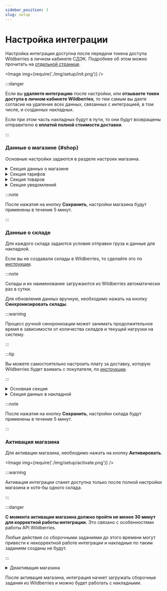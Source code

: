 ```yaml
---
sidebar_position: 3
slug: setup
---
```


# Настройка интеграции

Настройка интеграции доступна после передачи токена доступа Wildberries в личном кабинете СДЭК.
Подробнее об этом можно прочитать на [отдельной странице](./wb-key.mdx).

<Image img={require('./img/setup/init.png')} />

:::danger

Если вы **удаляете интеграцию** после настройки, или **отзываете токен доступа в личном кабинете Wildberries**, то тем
самым вы даете согласие на удаление всех данных, связанных с интеграцией, в том числе, и созданных накладных.

Если при этом часть накладных будут в пути, то они будут возвращены отправителю **с оплатой полной стоимости доставки**.

:::


### Данные о магазине {#shop}

Основные настройки задаются в разделе настроек магазина.

<details>
    <summary>Секция данных о магазине</summary>

    <Image img={require('./img/setup/shop/main.png')} />

    Данные из поля названия будут использоваться в качестве продавца в накладной.

    :::note

    В настоящий момент доступна только доставка до двери.

    :::

</details>

<details>
    <summary>Секция тарифов</summary>

    <Image img={require('./img/setup/shop/tariff.png')} />

    Данные из полей секции будут участвовать в алгоритме определения тарифа, с которым будет создана накладная.

    :::warning

    При выборе тарифов рекомендуется выбирать как можно больше вариантов, включая тариф `Посылка` и `Экспресс`.
    Это позволит сократить количество необработанных накладных.

    :::

    Подробнее про алгоритм подбора тарифов можно прочитать в [отдельной статье](./creation.mdx#create).

    <details>
        <summary>Нельзя отключить `Дополнительный сбор за объявленную стоимость`</summary>

        Данная услуга является обязательной для Интернет-Магазинов, поэтому отключить ее нельзя.
        Стоимость товара подтягивается из карточки товара Wildberries. Дополнительный сбор рассчитывается
        автоматически на основе стоимости товара.

        Подробнее можно прочитать в [Регламенте возмездного оказания курьерских услуг](https://www.cdek.ru/ru/oferta/).

    </details>

</details>

<details>
    <summary>Секция товаров</summary>

    <Image img={require('./img/setup/shop/goods.png')} />

    :::info

    Данная секция не является обязательной к заполнению.

    :::

    Если у карточки товара в Wildberries не указан параметр, то будет использоваться значение из поля в данной
    секции для вычисления стоимости доставки.

</details>

<details>
    <summary>Секция уведомлений</summary>

    <Image img={require('./img/setup/shop/notifications.png')} />

    :::info

    Данная секция не является обязательной к заполнению.

    :::

    Настройки в данной секции позволяют оперативно получать уведомления, связанные с интеграцией.

    - Об ошибках: каждый раз при попытке создания накладной, если возникла ошибка, будет отправлено сообщение
    - О заказах: в соответствии с выбранными настройками, будет отправлен список обработанных заказов и созданных к
    ним накладных
    - Новости: при добавлении новых функций или изменении работы интеграции, будет отправлено сообщение с описанием изменений

    :::note

    В настоящий момент работает только рассылка уведомлений об ошибках на почту.

    :::
</details>

:::note

После нажатия на кнопку **Сохранить**, настройки магазина будут применены в течение 5 минут.

:::

### Данные о складе

Для каждого склада задаются условия отправки груза и данные для накладной.

Если вы не создавали склады в Wildberries, то сделайте это по [инструкции](https://seller.wildberries.ru/help-center/article/A-252).

:::note

Склады и их наименование загружаются из Wildberries автоматически раз в сутки.

Для обновления данных вручную, необходимо нажать на кнопку **Синхронизировать склады**.

:::warning

Процесс ручной синхронизации может занимать продолжительное время в зависимости от количества складов и текущей
нагрузки на систему.

:::

:::tip

Вы можете самостоятельно настроить плату за доставку, которую Wildberries будет взимать с покупателя, по
[инструкции](https://seller.wildberries.ru/help-center/article/A-329).

:::

<details>
    <summary>Основная секция</summary>

    <Image img={require('./img/setup/warehouse/main.png')} />

    В данной секции можно активировать/деактивировать интеграцию для склада, а также задать город, в котором склад
    находится.

    :::note

    В настоящий момент вызов курьера на ваш склад через данную интеграцию недоступен.

    :::

    :::info

    Заказы, созданные покупателями для деактивированного склада, не будут загружаться из Wildberries.

    :::

</details>

<details>
    <summary>Секция данных в накладной</summary>

    <Image img={require('./img/setup/warehouse/info.png')} />

    Данные из полей будут подставляться в блок отправителя в накладную.

    Обязательными к заполнению являются поля `ФИО`, `Телефон` и `Email`.

</details>

:::note

После нажатия на кнопку **Сохранить**, настройки склада будут применены в течение 5 минут.

:::

### Активация магазина

Для активации магазина, необходимо нажать на кнопку **Активировать**.

<Image img={require('./img/setup/activate.png')} />

:::warning

Активация интеграции станет доступна только после полной настройки магазина и хотя-бы одного склада.

:::

:::danger

**С момента активации магазина должно пройти не менее 30 минут для корректной работы интеграции.**
Это связано с особенностями работы API Wildberries.

Любые действия со сборочными заданиями до этого времени могут привести к некорректной работе интеграции и накладные по
таким заданиям созданы не будут.

:::

<details>
    <summary>Деактивация магазина</summary>

    Для деактивации магазина, необходимо нажать на кнопку **Деактивировать**.

    <Image img={require('./img/setup/deactivate.png')} />

    :::note

    Магазин деактивируется в течение 5 минут.

    :::

</details>

После активация магазина, интеграция начнет загружать сборочные задания из Wildberries и можно будет работать с
накладными.

